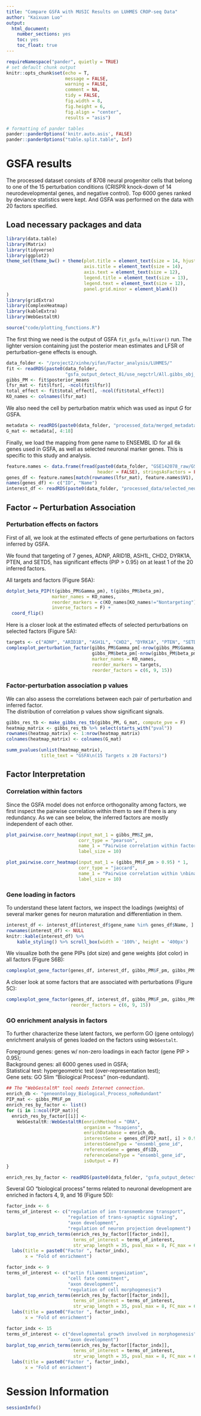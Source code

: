```yaml
---
title: "Compare GSFA with MUSIC Results on LUHMES CROP-seq Data"
author: "Kaixuan Luo"
output:
  html_document:
    number_sections: yes
    toc: yes
    toc_float: true
---
```


```r
requireNamespace("pander", quietly = TRUE)
# set default chunk output
knitr::opts_chunk$set(echo = T,
                      message = FALSE,
                      warning = FALSE,
                      comment = NA,
                      tidy = FALSE,
                      fig.width = 8,
                      fig.height = 6,
                      fig.align = "center",
                      results = "asis")

# formatting of pander tables
pander::panderOptions('knitr.auto.asis', FALSE)
pander::panderOptions("table.split.table", Inf)
```

# GSFA results

The processed dataset consists of 8708 neural progenitor cells that belong to one of the 15 perturbation conditions (CRISPR knock-down of 14 neurodevelopmental genes, and negative control). Top 6000 genes ranked by deviance statistics were kept. And GSFA was performed on the data with 20 factors specified.

## Load necessary packages and data

```r
library(data.table)
library(Matrix)
library(tidyverse)
library(ggplot2)
theme_set(theme_bw() + theme(plot.title = element_text(size = 14, hjust = 0.5),
                             axis.title = element_text(size = 14),
                             axis.text = element_text(size = 12),
                             legend.title = element_text(size = 13),
                             legend.text = element_text(size = 12),
                             panel.grid.minor = element_blank())
)
library(gridExtra)
library(ComplexHeatmap)
library(kableExtra)
library(WebGestaltR)

source("code/plotting_functions.R")
```

The first thing we need is the output of GSFA `fit_gsfa_multivar()` run. The lighter version containing just the posterior mean estimates and LFSR of perturbation-gene effects is enough.

```r
data_folder <- "/project2/xinhe/yifan/Factor_analysis/LUHMES/"
fit <- readRDS(paste0(data_folder,
                      "gsfa_output_detect_01/use_negctrl/All.gibbs_obj_k20.svd_negctrl.seed_14314.light.rds"))
gibbs_PM <- fit$posterior_means
lfsr_mat <- fit$lfsr[, -ncol(fit$lfsr)]
total_effect <- fit$total_effect[, -ncol(fit$total_effect)]
KO_names <- colnames(lfsr_mat)
```

We also need the cell by perturbation matrix which was used as input $G$ for GSFA.

```r
metadata <- readRDS(paste0(data_folder, "processed_data/merged_metadata.rds"))
G_mat <- metadata[, 4:18]
```

Finally, we load the mapping from gene name to ENSEMBL ID for all 6k genes used in GSFA, as well as selected neuronal marker genes. This is specific to this study and analysis.

```r
feature.names <- data.frame(fread(paste0(data_folder, "GSE142078_raw/GSM4219576_Run2_genes.tsv.gz"),
                                  header = FALSE), stringsAsFactors = FALSE)
genes_df <- feature.names[match(rownames(lfsr_mat), feature.names$V1), ]
names(genes_df) <- c("ID", "Name")
interest_df <- readRDS(paste0(data_folder, "processed_data/selected_neuronal_markers.rds"))
```

## Factor ~ Perturbation Association

### Perturbation effects on factors

First of all, we look at the estimated effects of gene perturbations on factors inferred by GSFA. 

We found that targeting of 7 genes, ADNP, ARID1B, ASH1L, CHD2, DYRK1A, PTEN, and SETD5, has significant effects (PIP > 0.95) on at least 1 of the 20 inferred factors.

All targets and factors (Figure S6A):
```r
dotplot_beta_PIP(t(gibbs_PM$Gamma_pm), t(gibbs_PM$beta_pm),
                 marker_names = KO_names,
                 reorder_markers = c(KO_names[KO_names!="Nontargeting"], "Nontargeting"),
                 inverse_factors = F) +
  coord_flip()
```

Here is a closer look at the estimated effects of selected perturbations on selected factors (Figure 5A):

```r
targets <- c("ADNP", "ARID1B", "ASH1L", "CHD2", "DYRK1A", "PTEN", "SETD5")
complexplot_perturbation_factor(gibbs_PM$Gamma_pm[-nrow(gibbs_PM$Gamma_pm), ],
                                gibbs_PM$beta_pm[-nrow(gibbs_PM$beta_pm), ],
                                marker_names = KO_names,
                                reorder_markers = targets,
                                reorder_factors = c(6, 9, 15))
```

### Factor-perturbation association p values

We can also assess the correlations between each pair of perturbation and inferred factor.  
The distribution of correlation p values show significant signals.

```r
gibbs_res_tb <- make_gibbs_res_tb(gibbs_PM, G_mat, compute_pve = F)
heatmap_matrix <- gibbs_res_tb %>% select(starts_with("pval"))
rownames(heatmap_matrix) <- 1:nrow(heatmap_matrix)
colnames(heatmap_matrix) <- colnames(G_mat)

summ_pvalues(unlist(heatmap_matrix),
             title_text = "GSFA\n(15 Targets x 20 Factors)")
```

## Factor Interpretation

### Correlation within factors

Since the GSFA model does not enforce orthogonality among factors, we first inspect the pairwise correlation within them to see if there is any redundancy. As we can see below, the inferred factors are mostly independent of each other.

```r
plot_pairwise.corr_heatmap(input_mat_1 = gibbs_PM$Z_pm,
                           corr_type = "pearson",
                           name_1 = "Pairwise correlation within factors (Z)",
                           label_size = 10)
```

```r
plot_pairwise.corr_heatmap(input_mat_1 = (gibbs_PM$F_pm > 0.95) * 1,
                           corr_type = "jaccard",
                           name_1 = "Pairwise correlation within \nbinarized gene loadings (F_pm > 0.95)",
                           label_size = 10)
```

### Gene loading in factors

To understand these latent factors, we inspect the loadings (weights) of several marker genes for neuron maturation and differentiation in them.

```r
interest_df <- interest_df[interest_df$gene_name %in% genes_df$Name, ]
rownames(interest_df) <- NULL
knitr::kable(interest_df) %>%
    kable_styling() %>% scroll_box(width = '100%', height = '400px')
```

We visualize both the gene PIPs (dot size) and gene weights (dot color) in all factors (Figure S6B):

```r
complexplot_gene_factor(genes_df, interest_df, gibbs_PM$F_pm, gibbs_PM$W_pm)
```

A closer look at some factors that are associated with perturbations (Figure 5C):

```r
complexplot_gene_factor(genes_df, interest_df, gibbs_PM$F_pm, gibbs_PM$W_pm,
                        reorder_factors = c(6, 9, 15))
```

### GO enrichment analysis in factors

To further characterize these latent factors, we perform GO (gene ontology) enrichment analysis of genes loaded on the factors using `WebGestalt`.

Foreground genes: genes w/ non-zero loadings in each factor (gene PIP > 0.95);    
Background genes: all 6000 genes used in GSFA;    
Statistical test: hypergeometric test (over-representation test);  
Gene sets: GO Slim "Biological Process" (non-redundant).

```r
## The "WebGestaltR" tool needs Internet connection.
enrich_db <- "geneontology_Biological_Process_noRedundant"
PIP_mat <- gibbs_PM$F_pm
enrich_res_by_factor <- list()
for (i in 1:ncol(PIP_mat)){
  enrich_res_by_factor[[i]] <- 
    WebGestaltR::WebGestaltR(enrichMethod = "ORA",
                             organism = "hsapiens",
                             enrichDatabase = enrich_db,
                             interestGene = genes_df[PIP_mat[, i] > 0.95, ]$ID,
                             interestGeneType = "ensembl_gene_id",
                             referenceGene = genes_df$ID,
                             referenceGeneType = "ensembl_gene_id",
                             isOutput = F)
}
```

```r
enrich_res_by_factor <- readRDS(paste0(data_folder, "gsfa_output_detect_01/use_negctrl/WebGestalt_ORA/GO_enrich_in_GSFA_factors.rds"))
```

Several GO “biological process” terms related to neuronal development are enriched in factors 4, 9, and 16 (Figure 5D):

```r
factor_indx <- 6
terms_of_interest <- c("regulation of ion transmembrane transport",
                       "regulation of trans-synaptic signaling",
                       "axon development",
                       "regulation of neuron projection development")
barplot_top_enrich_terms(enrich_res_by_factor[[factor_indx]],
                         terms_of_interest = terms_of_interest,
                         str_wrap_length = 35, pval_max = 8, FC_max = 6) +
  labs(title = paste0("Factor ", factor_indx),
       x = "Fold of enrichment")
```

```r
factor_indx <- 9
terms_of_interest <- c("actin filament organization",
                       "cell fate commitment",
                       "axon development",
                       "regulation of cell morphogenesis")
barplot_top_enrich_terms(enrich_res_by_factor[[factor_indx]],
                         terms_of_interest = terms_of_interest,
                         str_wrap_length = 35, pval_max = 8, FC_max = 6) +
  labs(title = paste0("Factor ", factor_indx),
       x = "Fold of enrichment")
```

```r
factor_indx <- 15
terms_of_interest <- c("developmental growth involved in morphogenesis",
                       "axon development")
barplot_top_enrich_terms(enrich_res_by_factor[[factor_indx]],
                         terms_of_interest = terms_of_interest, 
                         str_wrap_length = 35, pval_max = 8, FC_max = 6) +
  labs(title = paste0("Factor ", factor_indx),
       x = "Fold of enrichment")
```

# Session Information

```r
sessionInfo()
```
